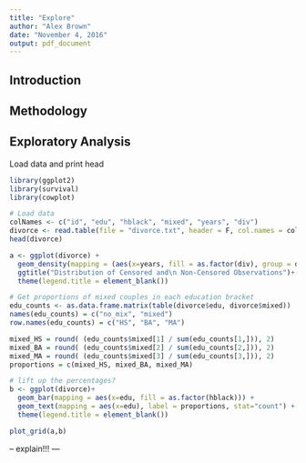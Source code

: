 ```yaml
---
title: "Explore"
author: "Alex Brown"
date: "November 4, 2016"
output: pdf_document
---
```

## Introduction
## Methodology
## Exploratory Analysis
Load data and print head
```r
library(ggplot2)
library(survival)
library(cowplot)

# Load data
colNames <- c("id", "edu", "hblack", "mixed", "years", "div")
divorce <- read.table(file = "divorce.txt", header = F, col.names = colNames)
head(divorce)
```

```r
a <- ggplot(divorce) + 
  geom_density(mapping = (aes(x=years, fill = as.factor(div), group = div)), alpha = .5)+
  ggtitle("Distribution of Censored and\n Non-Censored Observations")+
  theme(legend.title = element_blank())

# Get proportions of mixed couples in each education bracket
edu_counts <- as.data.frame.matrix(table(divorce$edu, divorce$mixed))
names(edu_counts) = c("no_mix", "mixed")
row.names(edu_counts) = c("HS", "BA", "MA")

mixed_HS = round( (edu_counts$mixed[1] / sum(edu_counts[1,])), 2)
mixed_BA = round( (edu_counts$mixed[2] / sum(edu_counts[2,])), 2)
mixed_MA = round( (edu_counts$mixed[3] / sum(edu_counts[3,])), 2)
proportions = c(mixed_HS, mixed_BA, mixed_MA)

# lift up the percentages?
b <- ggplot(divorce)+
  geom_bar(mapping = aes(x=edu, fill = as.factor(hblack))) +
  geom_text(mapping = aes(x=edu), label = proportions, stat="count") +
  theme(legend.title = element_blank())

plot_grid(a,b)
```

-- explain!!!  ---


